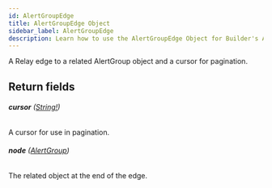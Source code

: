 ```yaml
---
id: AlertGroupEdge
title: AlertGroupEdge Object
sidebar_label: AlertGroupEdge
description: Learn how to use the AlertGroupEdge Object for Builder's API.
---
```


A Relay edge to a related AlertGroup object and a cursor for pagination.

## Return fields

###### <b>cursor</b> ([String!](/composer/builder/api/schema/scalar/String.mdx))

A cursor for use in pagination.

###### <b>node</b> ([AlertGroup](/composer/builder/api/schema/object/AlertGroup.mdx))

The related object at the end of the edge.

